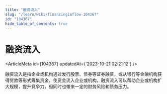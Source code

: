 ```yaml
---
title: "融资流入"
slug: "/learn/wiki/financinginflow-104367"
id: "104367"
hide_table_of_contents: true
---
```



# 融资流入

<ArticleMeta id={104367} updatedAt={'2023-10-21 02:21:12'} />
<div className='border-solid border-b border-t-0 my-4 border-[var(--ifm-color-gray-300)]' />

融资流入是指企业或机构通过发行股票、债券等证券融资，或从银行等金融机构获得贷款等形式筹集资金，使资金流入企业或机构。融资流入可以帮助企业或机构扩大规模，提升竞争力，但同时也带来一定的财务风险和债务压力。
